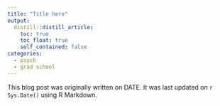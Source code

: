 ```yaml
---
title: "Title here"
output:
  distill::distill_article:
    toc: true
    toc_float: true
    self_contained: false
categories:
  - psych
  - grad school
---
```


This blog post was originally written on DATE. It was last updated on `r Sys.Date()` using R Markdown.